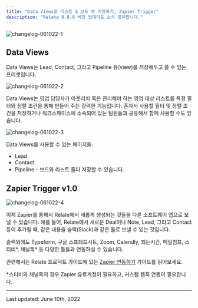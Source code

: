 ```yaml
---
title: "Data Views로 리스트 & 보드 뷰 저장하기, Zapier Trigger"
description: "Relate 0.8.0 버전 업데이트 소식 공유합니다."
---
```


![changelog-061022-1](/images/changelog/changelog-061022-1.png)

## Data Views

Data Views는 Lead, Contact, 그리고 Pipeline 뷰(view)를 저장해두고 쓸 수 있는 프리셋입니다.

![changelog-061022-2](/images/changelog/changelog-061022-2.png)

Data Views는 영업 담당자가 아웃리치 혹은 관리해야 하는 영업 대상 리스트를 특정 필터와 정렬 조건을 통해 만들어 주는 강력한 기능입니다. 혼자서 사용할 필터 및 정렬 조건을 저장하거나 워크스페이스에 소속되어 있는 팀원들과 공유해서 함께 사용할 수도 있습니다.

![changelog-061022-3](/images/changelog/changelog-061022-3.png)

Data Views를 사용할 수 있는 페이지들:
- Lead
- Contact
- Pipeline - 보드와 리스트 둘다 저장할 수 있습니다.

## Zapier Trigger v1.0

![changelog-061022-4](/images/changelog/changelog-061022-4.png)

이제 Zapier를 통해서 Relate에서 새롭게 생성되는 것들을 다른 소프트웨어 앱으로 보낼 수 있습니다. 예를 들어, Relate에서 새로운 Deal이나 Note, Lead, 그리고 Contact 등이 추가될 때, 같은 내용을 슬랙(Slack)과 같은 툴로 보낼 수 있는 것입니다.

슬랙외에도 Typeform, 구글 스프레드시트, Zoom, Calendly, 되는시간, 메일침프, 스티비*, 채널톡* 등 다양한 툴들과 연동하실 수 있습니다.

관련해서는 Relate 프로덕트 가이드에 있는 [Zapier 연동하기](https://docs.relate.kr/setup/zapier) 가이드를 읽어보세요.

*스티비와 채널톡의 경우 Zapier 유료계정이 필요하고, 커스텀 웹훅 연동이 필요합니다.

---

Last updated: June 10th, 2022